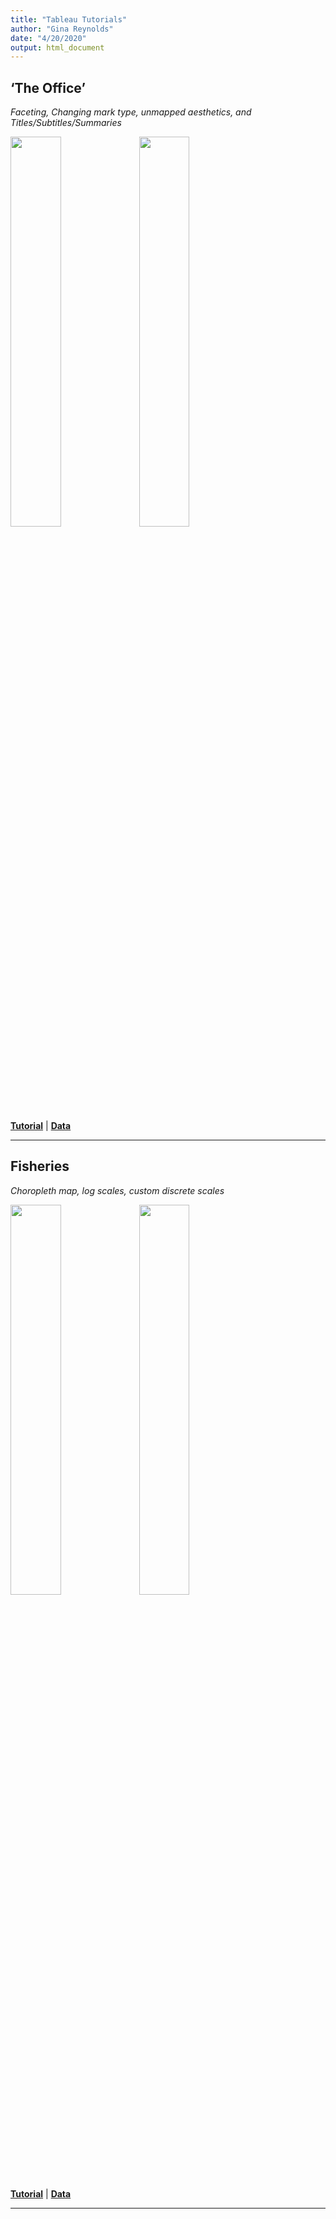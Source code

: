 ```yaml
---
title: "Tableau Tutorials"
author: "Gina Reynolds"
date: "4/20/2020"
output: html_document
---
```




## 'The Office'

*Faceting, Changing mark type, unmapped aesthetics, and Titles/Subtitles/Summaries*

![](the_office_facet/05.png){width=40%}
![](the_office_facet/40.png){width=40%}

[**Tutorial**](the_office_tableau_flipbook.html){target="_blank"} | [**Data**](https://raw.githubusercontent.com/rfordatascience/tidytuesday/master/data/2020/2020-03-17/office_ratings.csv){width=40%}

---

## Fisheries

*Choropleth map, log scales, custom discrete scales* 

![](fisheries/Untitled 39.png){width=40%}
![](fisheries/Untitled 16.png){width=40%}

[**Tutorial**](fisheries.html){target="_blank"} | [**Data**](https://raw.githubusercontent.com/EvaMaeRey/ggplot2_grammar_guide/master/exercises/fisheries.csv){target="_blank"}


---